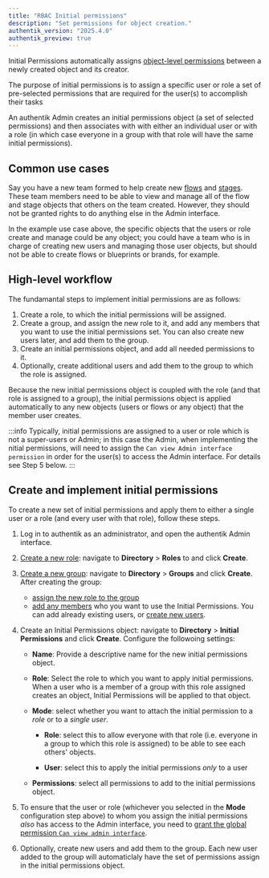 ```yaml
---
title: "RBAC Initial permissions"
description: "Set permissions for object creation."
authentik_version: "2025.4.0"
authentik_preview: true
---
```


Initial Permissions automatically assigns [object-level permissions](./permissions.md#object-permissions) between a newly created object and its creator.

The purpose of initial permissions is to assign a specific user or role a set of pre-selected permissions that are required for the user(s) to accomplish their tasks

An authentik Admin creates an initial permissions object (a set of selected permissions) and then associates with with either an individual user or with a role (in which case everyone in a group with that role will have the same initial permissions).

## Common use cases

Say you have a new team formed to help create new [flows](../../add-secure-apps/flows-stages/flow/index.md) and [stages](../../add-secure-apps/flows-stages/stages/index.md). These team members need to be able to view and manage all of the flow and stage objects that others on the team created. However, they should not be granted rights to do anything else in the Admin interface.

In the example use case above, the specific objects that the users or role create and manage could be any object; you could have a team who is in charge of creating new users and managing those user objects, but should not be able to create flows or blueprints or brands, for example.

## High-level workflow

The fundamantal steps to implement initial permissions are as follows:

1. Create a role, to which the initial permissions will be assigned.
2. Create a group, and assign the new role to it, and add any members that you want to use the initial permissions set. You can also create new users later, and add them to the group.
3. Create an initial permissions object, and add all needed permissions to it.
4. Optionally, create additional users and add them to the group to which the role is assigned.

Because the new initial permissions object is coupled with the role (and that role is assigned to a group), the initial permissions object is applied automatically to any new objects (users or flows or any object) that the member user creates.

:::info
Typically, initial permissions are assigned to a user or role which is not a super-users or Admin; in this case the Admin, when implementing the nitial permissions, will need to assign the `Can view Admin interface permission` in order for the user(s) to access the Admin interface. For details see Step 5 below.
:::

## Create and implement initial permissions

To create a new set of initial permissions and apply them to either a single user or a role (and every user with that role), follow these steps.

1. Log in to authentik as an administrator, and open the authentik Admin interface.
2. [Create a new role](../roles/manage_roles.md): navigate to **Directory** > **Roles** to and click **Create**.

3. [Create a new group](../groups/manage_groups.mdx): navigate to **Directory** > **Groups** and click **Create**. After creating the group:

    - [assign the new role to the group](../groups/manage_groups.mdx#assign-a-role-to-a-group)
    - [add any members](../user/user_basic_operations.md#add-a-user-to-a-group) who you want to use the Initial Permissions. You can add already existing users, or [create new users](../user/user_basic_operations.md#create-a-user).

4. Create an Initial Permissions object: navigate to **Directory** > **Initial Permissions** and click **Create**. Configure the followoing settings:

    - **Name**: Provide a descriptive name for the new initial permissions object.

    - **Role**: Select the role to which you want to apply initial permissions. When a user who is a member of a group with this role assigned creates an object, Initial Permissions will be applied to that object.

    - **Mode**: select whether you want to attach the initial permission to a _role_ or to a _single user_.

        - **Role**: select this to allow everyone with that role (i.e. everyone in a group to which this role is assigned) to be able to see each others' objects.

        - **User**: select this to apply the initial permissions _only_ to a user

    - **Permissions**: select all permissions to add to the initial permissions object.

5. To ensure that the user or role (whichever you selected in the **Mode** configuration step above) to whom you assign the initial permissions _also_ has access to the Admin interface, you need to [grant the global permission `Can view admin interface`](./manage_permissions#assign-can-view-admin-interface-permissions).

6. Optionally, create new users and add them to the group. Each new user added to the group will automaticlaly have the set of permissions assign in the initial permissions object.
